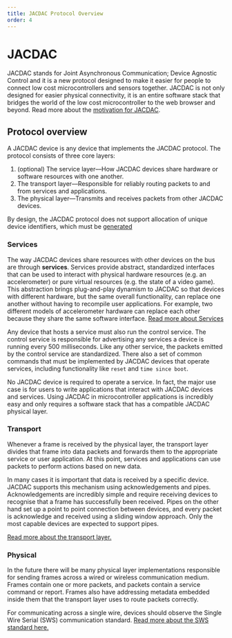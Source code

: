 ```yaml
---
title: JACDAC Protocol Overview
order: 4
---
```


# JACDAC

JACDAC stands for Joint Asynchronous Communication; Device Agnostic Control and it is a new protocol designed to make it easier for people to connect low cost microcontrollers and sensors together. JACDAC is not only designed for easier physical connectivity, it is an entire software stack that bridges the world of the low cost microcontroller to the web browser and beyond.  Read more about the [motivation for JACDAC](../motivation).

## Protocol overview

A JACDAC device is any device that implements the JACDAC protocol. The protocol consists of three core layers:

1. (optional) The service layer––How JACDAC devices share hardware or software resources with one another.
2. The transport layer––Responsible for reliably routing packets to and from services and applications.
3. The physical layer––Transmits and receives packets from other JACDAC devices.

By design, the JACDAC protocol does not support allocation of unique device identifiers, which
must be [generated](../identifiers)

### Services

The way JACDAC devices share resources with other devices on the bus are through __services__. Services provide abstract, standardized interfaces that can be used to interact with physical hardware resources (e.g. an accelerometer) or pure virtual resources (e.g. the state of a video game). This abstraction brings plug-and-play dynamism to JACDAC so that devices with different hardware, but the same overall functionality, can replace one another without having to recompile user applications. For example, two different models of accelerometer hardware can replace each other because they share the same software interface. [Read more about Services](../services)

Any device that hosts a service must also run the control service. The control service is responsible for advertising any services a device is running every 500 milliseconds. Like any other service, the packets emitted by the control service are standardized. There also a set of common commands that must be implemented by JACDAC devices that operate services, including functionality like `reset` and `time since boot`.

No JACDAC device is required to operate a service. In fact, the major use case is for users to write applications that interact with JACDAC devices and services. Using JACDAC in microcontroller applications is incredibly easy and only requires a software stack that has a compatible JACDAC physical layer.

### Transport

Whenever a frame is received by the physical layer, the transport layer divides that frame into data packets and forwards them to the appropriate service or user application. At this point, services and applications can use packets to perform actions based on new data.

In many cases it is important that data is received by a specific device. JACDAC supports this mechanism using acknowledgements and pipes. Acknowledgements are incredibly simple and require receiving devices to recognise that a frame has successfully been received. Pipes on the other hand set up a point to point connection between devices, and every packet is acknowledge and received using a sliding window approach. Only the most capable devices are expected to support pipes.

[Read more about the transport layer.](../transport)

### Physical

In the future there will be many physical layer implementations responsible for sending frames across a wired or wireless communication medium. Frames contain one or more packets, and packets contain a service command or report. Frames also have addressing metadata embedded inside them that the transport layer uses to route packets correctly.

For communicating across a single wire, devices should observe the Single Wire Serial (SWS) communication standard. [Read more about the SWS standard here.](../sws-protocol)
